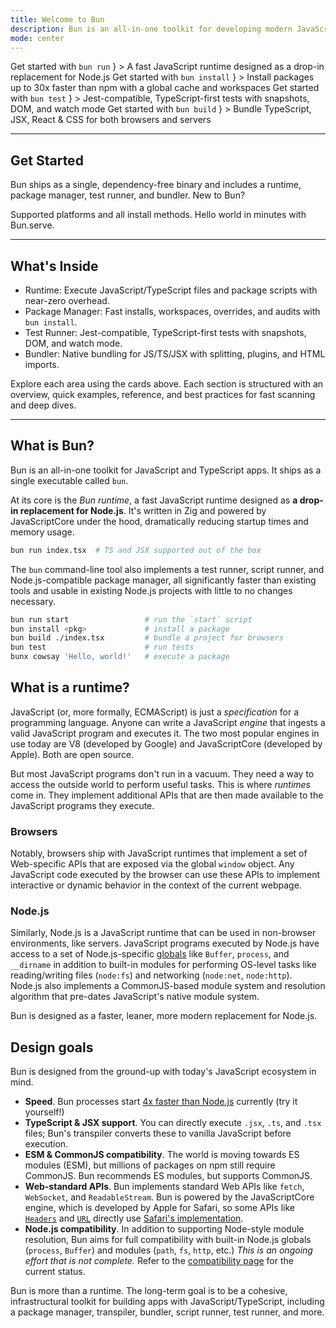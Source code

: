 ```yaml
---
title: Welcome to Bun
description: Bun is an all-in-one toolkit for developing modern JavaScript/TypeScript applications.
mode: center
---
```


<CardGroup>
	<Card
		icon="cog"
		title="Bun Runtime"
		href="/runtime"
		cta={
			<span>
				Get started with <code>bun run</code>
			</span>
		}
	>
		A fast JavaScript runtime designed as a drop-in replacement for Node.js
	</Card>
	<Card
		icon="box"
		title="Bun Package Manager"
		href="/pm/cli/install"
		cta={
			<span>
				Get started with <code>bun install</code>
			</span>
		}
	>
		Install packages up to 30x faster than npm with a global cache and workspaces
	</Card>
	<Card
		icon="flask-conical"
		title="Bun Test Runner"
		href="/test"
		cta={
			<span>
				Get started with <code>bun test</code>
			</span>
		}
	>
		Jest-compatible, TypeScript-first tests with snapshots, DOM, and watch mode
	</Card>
	<Card
		icon="combine"
		title="Bun Bundler"
		href="/bundler"
		cta={
			<span>
				Get started with <code>bun build</code>
			</span>
		}
	>
		Bundle TypeScript, JSX, React & CSS for both browsers and servers
	</Card>
</CardGroup>

---

## Get Started

Bun ships as a single, dependency-free binary and includes a runtime, package manager, test runner, and bundler. New to Bun?

<CardGroup>
	<Card icon="download" title="Install Bun" href="/installation">
		Supported platforms and all install methods.
	</Card>
	<Card icon="zap" title="Quickstart" href="/quickstart">
		Hello world in minutes with Bun.serve.
	</Card>
</CardGroup>

---

## What's Inside

- Runtime: Execute JavaScript/TypeScript files and package scripts with near-zero overhead.
- Package Manager: Fast installs, workspaces, overrides, and audits with `bun install`.
- Test Runner: Jest-compatible, TypeScript-first tests with snapshots, DOM, and watch mode.
- Bundler: Native bundling for JS/TS/JSX with splitting, plugins, and HTML imports.

Explore each area using the cards above. Each section is structured with an overview, quick examples, reference, and best practices for fast scanning and deep dives.

---

## What is Bun?

Bun is an all-in-one toolkit for JavaScript and TypeScript apps. It ships as a single executable called `bun`.

At its core is the _Bun runtime_, a fast JavaScript runtime designed as **a drop-in replacement for Node.js**. It's written in Zig and powered by JavaScriptCore under the hood, dramatically reducing startup times and memory usage.

```bash terminal icon="terminal"
bun run index.tsx  # TS and JSX supported out of the box
```

The `bun` command-line tool also implements a test runner, script runner, and Node.js-compatible package manager, all significantly faster than existing tools and usable in existing Node.js projects with little to no changes necessary.

```bash terminal icon="terminal"
bun run start                 # run the `start` script
bun install <pkg>             # install a package
bun build ./index.tsx         # bundle a project for browsers
bun test                      # run tests
bunx cowsay 'Hello, world!'   # execute a package
```

## What is a runtime?

JavaScript (or, more formally, ECMAScript) is just a _specification_ for a programming language. Anyone can write a JavaScript _engine_ that ingests a valid JavaScript program and executes it. The two most popular engines in use today are V8 (developed by Google)
and JavaScriptCore (developed by Apple). Both are open source.

But most JavaScript programs don't run in a vacuum. They need a way to access the outside world to perform useful tasks. This is where _runtimes_ come in. They implement additional APIs that are then made available to the JavaScript programs they execute.

### Browsers

Notably, browsers ship with JavaScript runtimes that implement a set of Web-specific APIs that are exposed via the global `window` object. Any JavaScript code executed by the browser can use these APIs to implement interactive or dynamic behavior in the context of the current webpage.

### Node.js

Similarly, Node.js is a JavaScript runtime that can be used in non-browser environments, like servers. JavaScript programs executed by Node.js have access to a set of Node.js-specific [globals](https://nodejs.org/api/globals.html) like `Buffer`, `process`, and `__dirname` in addition to built-in modules for performing OS-level tasks like reading/writing files (`node:fs`) and networking (`node:net`, `node:http`). Node.js also implements a CommonJS-based module system and resolution algorithm that pre-dates JavaScript's native module system.

Bun is designed as a faster, leaner, more modern replacement for Node.js.

## Design goals

Bun is designed from the ground-up with today's JavaScript ecosystem in mind.

- **Speed**. Bun processes start [4x faster than Node.js](https://twitter.com/jarredsumner/status/1499225725492076544) currently (try it yourself!)
- **TypeScript & JSX support**. You can directly execute `.jsx`, `.ts`, and `.tsx` files; Bun's transpiler converts these to vanilla JavaScript before execution.
- **ESM & CommonJS compatibility**. The world is moving towards ES modules (ESM), but millions of packages on npm still require CommonJS. Bun recommends ES modules, but supports CommonJS.
- **Web-standard APIs**. Bun implements standard Web APIs like `fetch`, `WebSocket`, and `ReadableStream`. Bun is powered by the JavaScriptCore engine, which is developed by Apple for Safari, so some APIs like [`Headers`](https://developer.mozilla.org/en-US/Web/API/Headers) and [`URL`](https://developer.mozilla.org/en-US/Web/API/URL) directly use [Safari's implementation](https://github.com/oven-sh/bun/blob/HEAD/src/bun.js/bindings/webcore/JSFetchHeaders.cpp).
- **Node.js compatibility**. In addition to supporting Node-style module resolution, Bun aims for full compatibility with built-in Node.js globals (`process`, `Buffer`) and modules (`path`, `fs`, `http`, etc.) _This is an ongoing effort that is not complete._ Refer to the [compatibility page](/runtime/nodejs-compat) for the current status.

Bun is more than a runtime. The long-term goal is to be a cohesive, infrastructural toolkit for building apps with JavaScript/TypeScript, including a package manager, transpiler, bundler, script runner, test runner, and more.
